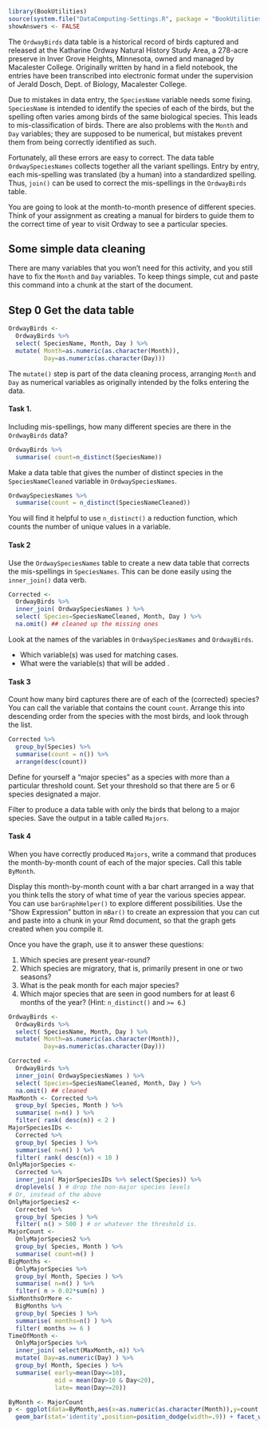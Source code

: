 

```r
library(BookUtilities)
source(system.file("DataComputing-Settings.R", package = "BookUtilities"), local=TRUE)
showAnswers <- FALSE
```

The `OrdwayBirds` data table is a historical record of birds captured and released at the Katharine Ordway Natural History Study Area, \index{Ordway!Natural History Study Area} a 278-acre preserve in Inver Grove Heights, Minnesota, owned and managed by Macalester College.\index{MacalesterCollege}  Originally written by hand in a field notebook, the entries have been transcribed into electronic format under the supervision of Jerald Dosch, \index{Dosch!Jerald} Dept. of Biology, Macalester College.


Due to mistakes in data entry, the `SpeciesName` variable needs some fixing.  `SpeciesName` is intended to identify the species of each of the birds, but the  spelling often varies among birds of the same biological species.  This leads to mis-classification of birds.  There are also problems with the `Month` and `Day` variables; they are supposed to be numerical, but mistakes prevent them from being correctly identified as such.

Fortunately, all these errors are easy to correct.  The data table `OrdwaySpeciesNames` collects together all the variant spellings.  Entry by entry, each mis-spelling was translated (by a human) into a standardized spelling.  Thus, `join()` can be used to correct the mis-spellings in the `OrdwayBirds` table.

You are going to look at the month-to-month presence of different species.  Think of your assignment as creating a manual for birders to guide them to the correct time of year to visit Ordway to see a particular species.

## Some simple data cleaning

There are many variables that you won't need for this activity, and you still have to fix the `Month` and `Day` variables.  To keep things simple, cut and paste this command into a chunk at the start of the document.

## **Step 0** Get the data table

```r
OrdwayBirds <-
  OrdwayBirds %>%
  select( SpeciesName, Month, Day ) %>%
  mutate( Month=as.numeric(as.character(Month)), 
          Day=as.numeric(as.character(Day)))
```



The `mutate()` step is part of the data cleaning process, arranging `Month` and `Day` as numerical variables as originally intended by the folks entering the data. 

#### **Task 1**. 

Including mis-spellings, how many different species are there in the `OrdwayBirds` data? 

```r
OrdwayBirds %>% 
  summarise( count=n_distinct(SpeciesName))
```

Make a data table that gives the number of distinct species in the `SpeciesNameCleaned` variable in `OrdwaySpeciesNames`.  

```r
OrdwaySpeciesNames %>%
  summarise(count = n_distinct(SpeciesNameCleaned))
```

\noindent You will find it helpful to use `n_distinct()` a reduction function, which counts the number of unique values in a variable.

#### **Task 2**

Use the `OrdwaySpeciesNames` table to create a new data table that corrects the mis-spellings in `SpeciesNames`.  This can be done easily using the `inner_join()` data verb.  


```r
Corrected <-
  OrdwayBirds %>%
  inner_join( OrdwaySpeciesNames ) %>% 
  select( Species=SpeciesNameCleaned, Month, Day ) %>%
  na.omit() ## cleaned up the missing ones
```


Look at the names of the variables in `OrdwaySpeciesNames` and `OrdwayBirds`.  

* Which variable(s) was used for matching cases.
* What were the variable(s) that will be added .

#### **Task 3**

Count how many bird captures there are of each of the (corrected) species?  You can call the variable that contains the count `count`.  Arrange this into descending order from the species with the most birds, and look through the list. \marginnote{Hint: Remember \texttt{n()}.  Also, one of the arguments to one of the data verbs will be \texttt{desc(count)} to arrange the cases into descending order.  Display the top 10 species in terms of the number of bird captures.}

```r
Corrected %>%
  group_by(Species) %>%
  summarise(count = n()) %>%
  arrange(desc(count))
```

Define for yourself a "major species" as a species with more than a particular threshold count.  Set your threshold so that there are 5 or 6 species designated a major. 

Filter to produce a data table with only the birds that belong to a major species.\marginnote{Hint: Remember that summary functions can be used case-by-case when filtering or mutating a data table that has been grouped.}  Save the output in a table called `Majors`.

#### **Task 4**

When you have correctly produced `Majors`, write a command that produces the month-by-month count of each of the major species. Call this table `ByMonth`.

Display this month-by-month count with a bar chart arranged in a way that you think tells the story of what time of year the various species appear. You can use `barGraphHelper()` to explore different possibilities.  Use the "Show Expression" button in `mBar()` to create an expression that you can cut and paste into a chunk in your Rmd document, so that the graph gets created when you compile it.\marginnote{Warning: \texttt{barGraphHelper()} should never be a statement in your Rmd file, it needs to be used interactively from the console.}

Once you have the graph, use it to answer these questions:

1. Which species are present year-round?
#. Which species are migratory, that is, primarily present in one or two seasons?
#. What is the peak month for each major species?  
#. Which major species that are seen in good numbers for at least 6 months of the year? (Hint: `n_distinct()` and `>= 6`.) 


```r
OrdwayBirds <-
  OrdwayBirds %>%
  select( SpeciesName, Month, Day ) %>%
  mutate( Month=as.numeric(as.character(Month)), 
          Day=as.numeric(as.character(Day)))

Corrected <-
  OrdwayBirds %>%
  inner_join( OrdwaySpeciesNames ) %>% 
  select( Species=SpeciesNameCleaned, Month, Day ) %>%
  na.omit() ## cleaned 
MaxMonth <- Corrected %>%
  group_by( Species, Month ) %>%
  summarise( n=n() ) %>% 
  filter( rank( desc(n)) < 2 )
MajorSpeciesIDs <-
  Corrected %>%
  group_by( Species ) %>% 
  summarise( n=n() ) %>%
  filter( rank( desc(n)) < 10 )
OnlyMajorSpecies <-
  Corrected %>% 
  inner_join( MajorSpeciesIDs %>% select(Species)) %>%
  droplevels( ) # drop the non-major species levels
# Or, instead of the above
OnlyMajorSpecies2 <-
  Corrected %>%
  group_by( Species ) %>%
  filter( n() > 500 ) # or whatever the threshold is.
MajorCount <- 
  OnlyMajorSpecies2 %>% 
  group_by( Species, Month ) %>% 
  summarise( count=n() )
BigMonths <-
  OnlyMajorSpecies %>%
  group_by( Month, Species ) %>%
  summarise( n=n() ) %>%
  filter( n > 0.02*sum(n) )
SixMonthsOrMore <-
  BigMonths %>% 
  group_by( Species ) %>%
  summarise( months=n() ) %>% 
  filter( months >= 6 )
TimeOfMonth <-
  OnlyMajorSpecies %>% 
  inner_join( select(MaxMonth,-n)) %>%
  mutate( Day=as.numeric(Day) ) %>%
  group_by( Month, Species ) %>%
  summarise( early=mean(Day<=10),
             mid = mean(Day>10 & Day<20),
             late= mean(Day>=20))

ByMonth <- MajorCount
p <- ggplot(data=ByMonth,aes(x=as.numeric(as.character(Month)),y=count,order=reorder(Species,count),fill=Species)) +
  geom_bar(stat='identity',position=position_dodge(width=.9)) + facet_wrap(~Species,ncol=3)
```

